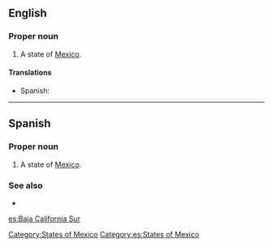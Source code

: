 ==English==

===Proper noun===
{{en-proper noun}}

# A state of [[Mexico]].

====Translations====
{{trans-top|state of Mexico}}
*Spanish: {{t|es|Baja California Sur|f}}
{{trans-mid}}
{{trans-bottom}}

[[Category:States of Mexico]]

----

==Spanish==

===Proper noun===
{{es-proper noun|f}}

# A state of [[Mexico]].

===See also===
* {{pedialite|lang=es}}

[[Category:es:States of Mexico]]

[[es:Baja California Sur]]